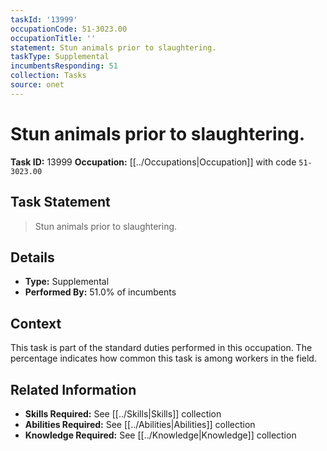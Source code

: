 ```yaml
---
taskId: '13999'
occupationCode: 51-3023.00
occupationTitle: ''
statement: Stun animals prior to slaughtering.
taskType: Supplemental
incumbentsResponding: 51
collection: Tasks
source: onet
---
```

# Stun animals prior to slaughtering.

**Task ID:** 13999
**Occupation:** [[../Occupations|Occupation]] with code `51-3023.00`

## Task Statement

> Stun animals prior to slaughtering.

## Details

- **Type:** Supplemental
- **Performed By:** 51.0% of incumbents

## Context

This task is part of the standard duties performed in this occupation. The percentage indicates how common this task is among workers in the field.

## Related Information

- **Skills Required:** See [[../Skills|Skills]] collection
- **Abilities Required:** See [[../Abilities|Abilities]] collection
- **Knowledge Required:** See [[../Knowledge|Knowledge]] collection
